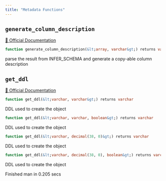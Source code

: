 ```yaml
---
title: "Metadata Functions"
---
```



## `generate_column_description`
[🔗 Official Documentation](#)

```sql
function generate_column_description(&lt;array, varchar&gt;) returns varchar
```
parse the result from INFER_SCHEMA and generate a copy-able column description

## `get_ddl`
[🔗 Official Documentation](#)

```sql
function get_ddl(&lt;varchar, varchar&gt;) returns varchar
```
DDL used to create the object

```sql
function get_ddl(&lt;varchar, varchar, boolean&gt;) returns varchar
```
DDL used to create the object

```sql
function get_ddl(&lt;varchar, decimal(38, 0)&gt;) returns varchar
```
DDL used to create the object

```sql
function get_ddl(&lt;varchar, decimal(38, 0), boolean&gt;) returns varchar
```
DDL used to create the object

   Finished man in 0.205 secs

